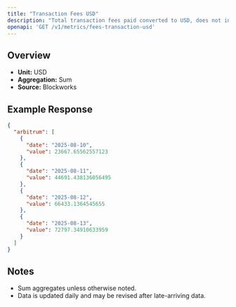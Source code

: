 ```yaml
---
title: "Transaction Fees USD"
description: "Total transaction fees paid converted to USD, does not include out-of-protocol tips or additional sources of revenue"
openapi: 'GET /v1/metrics/fees-transaction-usd'
---
```


## Overview

- **Unit:** USD
- **Aggregation:** Sum
- **Source:** Blockworks

## Example Response

```json
{
  "arbitrum": [
    {
      "date": "2025-08-10",
      "value": 23667.65562557123
    },
    {
      "date": "2025-08-11",
      "value": 44691.438136056495
    },
    {
      "date": "2025-08-12",
      "value": 66433.1364545655
    },
    {
      "date": "2025-08-13",
      "value": 72797.34910633959
    }
  ]
}
```

## Notes
- Sum aggregates unless otherwise noted.
- Data is updated daily and may be revised after late-arriving data.
